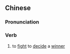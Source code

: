 {{also|争锋}}
==Chinese==
{{zh-forms|s=争锋}}

===Pronunciation===
{{zh-pron
|m=zhēngfēng
|cat=v
}}

===Verb===
{{zh-verb}}

# {{lb|zh|archaic}} to [[fight]] to [[decide]] a [[winner]]